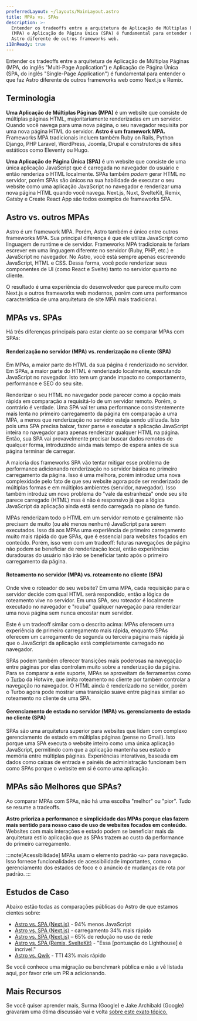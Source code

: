 ```yaml
---
preferredLayout: ~/layouts/MainLayout.astro
title: MPAs vs. SPAs
description: >-
  Entender os tradeoffs entre a arquitetura de Aplicação de Múltiplas Páginas
  (MPA) e Aplicação de Página Única (SPA) é fundamental para entender o que faz
  Astro diferente de outros frameworks web.
i18nReady: true
---
```


 Entender os tradeoffs entre a arquitetura de Aplicação de Múltiplas Páginas (MPA, do inglês "Multi-Page Application") e Aplicação de Página Única (SPA, do inglês "Single-Page Application") é fundamental para entender o que faz Astro diferente de outros frameworks web como Next.js e Remix.

## Terminologia

**Uma Aplicação de Múltiplas Páginas (MPA)** é um website que consiste de múltiplas páginas HTML, majoritariamente renderizadas em um servidor. Quando você navega para uma nova página, o seu navegador requisita por uma nova página HTML do servidor. **Astro é um framework MPA.** Frameworks MPA tradicionais incluem também Ruby on Rails, Python Django, PHP Laravel, WordPress, Joomla, Drupal e construtores de sites estáticos como Eleventy ou Hugo.

**Uma Aplicação de Página Única (SPA)** é um website que consiste de uma única aplicação JavaScript que é carregada no navegador do usuário e então renderiza o HTML localmente. SPAs também *podem* gerar HTML no servidor, porém SPAs são únicos na sua habilidade de executar o seu website como uma aplicação JavaScript no navegador e renderizar uma nova página HTML quando você navega. Next.js, Nuxt, SvelteKit, Remix, Gatsby e Create React App são todos exemplos de frameworks SPA.

## Astro vs. outros MPAs

Astro é um framework MPA. Porém, Astro também é único entre outros frameworks MPA. Sua principal diferença é que ele utiliza JavaScript como linguagem de runtime e de servidor. Frameworks MPA tradicionais te fariam escrever em uma linguagem diferente no servidor (Ruby, PHP, etc.) e JavaScript no navegador. No Astro, você está sempre apenas escrevendo JavaScript, HTML e CSS. Dessa forma, você pode renderizar seus componentes de UI (como React e Svelte) tanto no servidor quanto no cliente.

O resultado é uma experiência do desenvolvedor que parece muito com Next.js e outros frameworks web modernos, porém com uma performance característica de uma arquitetura de site MPA mais tradicional.

## MPAs vs. SPAs

Há três diferenças principais para estar ciente ao se comparar MPAs com SPAs:

#### Renderização no servidor (MPA) vs. renderização no cliente (SPA)

Em MPAs, a maior parte do HTML da sua página é renderizado no servidor. Em SPAs, a maior parte do HTML é renderizado localmente, executando JavaScript no navegador. Isto tem um grande impacto no comportamento, performance e SEO do seu site.  

Renderizar o seu HTML no navegador pode parecer como a opção mais rápida em comparação a requisitá-lo de um servidor remoto. Porém, o contrário é verdade. Uma SPA vai ter uma performance consistentemente mais lenta no primeiro carregamento da página em comparação a uma MPA, a menos que renderização no servidor esteja sendo utilizada. Isto pois uma SPA precisa baixar, fazer parse e executar a aplicação JavaScript inteira no navegador para apenas renderizar qualquer HTML na página. Então, sua SPA vai provavelmente precisar buscar dados remotos de qualquer forma, introduzindo ainda mais tempo de espera antes de sua página terminar de carregar.

A maioria dos frameworks SPA vão tentar mitigar esse problema de performance adicionando renderização no servidor básica no primeiro carregamento da página. Isso é uma melhora, porém introduz uma nova complexidade pelo fato de que seu website agora pode ser renderizado de múltiplas formas e em múltiplos ambientes (servidor, navegador). Isso também introduz um novo problema do "vale da estranheza" onde seu site parece carregado (HTML) mas é não é responsivo já que a lógica JavaScript da aplicação ainda está sendo carregada no plano de fundo.

MPAs renderizam todo o HTML em um servidor remoto e geralmente não precisam de muito (ou até menos nenhum) JavaScript para serem executados. Isso dá aos MPAs uma experiência de primeiro carregamento muito mais rápida do que SPAs, que é essencial para websites focados em conteúdo. Porém, isso vem com um tradeoff: futuras navegações de página não podem se beneficiar de renderização local, então experiências duradouras do usuário não irão se beneficiar tanto após o primeiro carregamento da página.

#### Roteamento no servidor (MPA) vs. roteamento no cliente (SPA)

Onde vive o roteador do seu website? Em uma MPA, cada requisição para o servidor decide com qual HTML será respondido, então a lógica de roteamento vive no servidor. Em uma SPA, seu roteador é localmente executado no navegador e "rouba" qualquer navegação para renderizar uma nova página sem nunca encostar num servidor.

Este é um tradeoff similar com o descrito acima: MPAs oferecem uma experiência de primeiro carregamento mais rápida, enquanto SPAs oferecem um carregamento de segunda ou terceira página mais rápida já que o JavaScript da aplicação está completamente carregado no navegador.

SPAs podem também oferecer transições mais poderosas na navegação entre páginas por elas controlam muito sobre a renderização da página. Para se comparar a este suporte, MPAs se aproveitam de ferramentas como o [Turbo](https://turbo.hotwired.dev/) da Hotwire, que imita roteamento no cliente por também controlar a navegação no navegador. O HTML ainda é renderizado no servidor, porém o Turbo agora pode mostrar uma transição suave entre páginas similar ao roteamento no cliente de uma SPA.

#### Gerenciamento de estado no servidor (MPA) vs. gerenciamento de estado no cliente (SPA)

SPAs são uma arquitetura superior para websites que lidam com complexo gerenciamento de estado em múltiplas páginas (pense no Gmail). Isto porque uma SPA executa o website inteiro como uma única aplicação JavaScript, permitindo com que a aplicação mantenha seu estado e memória entre múltiplas páginas. Experiências interativas, baseada em dados como caixas de entrada e painéis de administração funcionam bem como SPAs porque o website em si é como uma aplicação.

## MPAs são Melhores que SPAs?

Ao comparar MPAs com SPAs, não há uma escolha "melhor" ou "pior". Tudo se resume a tradeoffs.

**Astro prioriza a performance e simplicidade das MPAs porque elas fazem mais sentido para nosso caso de uso de websites focados em conteúdo.** Websites com mais interações e estado podem se beneficiar mais da arquitetura estilo aplicação que as SPAs trazem ao custo da performance do primeiro carregamento.

:::note[Acessibilidade]
MPAs usam o elemento padrão `<a>` para navegação. Isso fornece funcionalidades de acessibilidade importantes, como o gerenciamento dos estados de foco e o anúncio de mudanças de rota por padrão.
:::

## Estudos de Caso

Abaixo estão todas as comparações públicas do Astro de que estamos cientes sobre:

- [Astro vs. SPA (Next.js)](https://twitter.com/t3dotgg/status/1437195415439360003) - 94% menos JavaScript
- [Astro vs. SPA (Next.js)](https://twitter.com/jlengstorf/status/1442707241627385860?lang=en) - carregamento 34% mais rápido
- [Astro vs. SPA (Next.js)](https://vanntile.com/blog/next-to-astro) – 65% de redução no uso de rede
- [Astro vs. SPA (Remix, SvelteKit)](https://www.youtube.com/watch?v=2ZEMb_H-LYE&t=8163s) - "Essa [pontuação do Lighthouse] é incrível."
- [Astro vs. Qwik](https://www.youtube.com/watch?v=2ZEMb_H-LYE&t=8504s) - TTI 43% mais rápido 

Se você conhece uma migração ou benchmark pública e não a vê listada aqui, por favor crie um PR a adicionando.

## Mais Recursos

Se você quiser aprender mais, Surma (Google) e Jake Archibald (Google) gravaram uma ótima discussão vai e volta [sobre este exato tópico.](https://www.youtube.com/watch?v=ivLhf3hq7eM)


